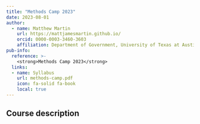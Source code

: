 ```yaml
---
title: "Methods Camp 2023"
date: 2023-08-01
author:
  - name: Matthew Martin
    url: https://mattjamesmartin.github.io/
    orcid: 0000-0003-3460-3603
    affiliation: Department of Government, University of Texas at Austin
pub-info:
  reference: >-
    <strong>Methods Camp 2023</strong>
  links:
  - name: Syllabus
    url: methods-camp.pdf
    icon: fa-solid fa-book
    local: true
---
```


## Course description
